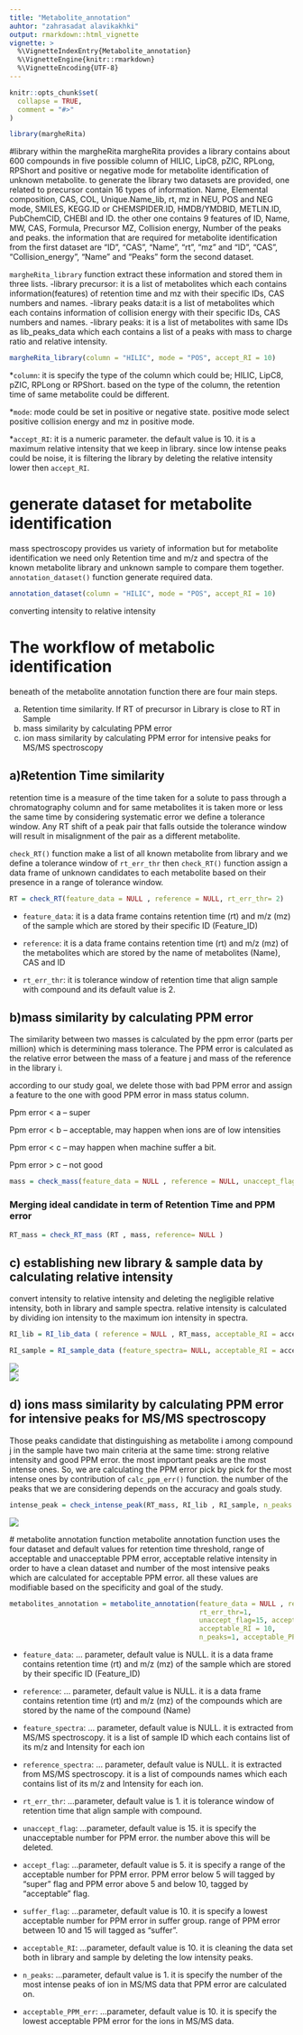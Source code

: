 ```yaml
---
title: "Metabolite_annotation"
auhtor: "zahrasadat alavikakhki"
output: rmarkdown::html_vignette
vignette: >
  %\VignetteIndexEntry{Metabolite_annotation}
  %\VignetteEngine{knitr::rmarkdown}
  %\VignetteEncoding{UTF-8}
---
```


```r
knitr::opts_chunk$set(
  collapse = TRUE,
  comment = "#>"
)
```

```r
library(margheRita)
```

#library within the margheRita
margheRita provides a library contains about 600 compounds in five possible column of HILIC, LipC8, pZIC, RPLong, RPShort and positive or negative mode for metabolite identification of unknown metabolite. to generate the library two datasets are provided, one related to precursor contain 16 types of information. Name, Elemental composition, CAS, COL, Unique.Name_lib, rt, mz in NEU, POS and NEG mode, SMILES, KEGG.ID or CHEMSPIDER.ID, HMDB/YMDBID, METLIN.ID, PubChemCID, CHEBI and ID. 
the other one contains 9 features of ID, Name, MW, CAS, Formula, Precursor MZ, Collision energy, Number of the peaks and peaks.
the information that are required for metabolite identification from the first dataset are "ID", "CAS", "Name", "rt", "mz" and "ID", "CAS", "Collision_energy", "Name" and "Peaks" form the second dataset. 

`margheRita_library` function extract these information and stored them in three lists.
-library precursor: it is a list of metabolites which each contains information(features) of retention time and mz with their specific IDs, CAS numbers and names.
-library peaks data:it is a list of metabolites which each contains information of collision energy with their specific IDs, CAS numbers and names.
-library peaks: it is a list of metabolites with same IDs as lib_peaks_data which each contains a list of a peaks with mass to charge ratio and relative intensity. 

```r
margheRita_library(column = "HILIC", mode = "POS", accept_RI = 10)
```

*`column`: it is specify the type of the column which could be; HILIC, LipC8, pZIC, RPLong or RPShort. based on the type of the column, the retention time of same metabolite could be different. 

*`mode`: mode could be set in positive or negative state. positive mode select positive collision energy and mz in positive mode.

*`accept_RI`: it is a numeric parameter. the default value is 10. it is a maximum relative intensity that we keep in library. since low intense peaks could be noise, it is filtering the library by deleting the relative intensity lower then `accept_RI`.

# generate dataset for metabolite identification 
mass spectroscopy provides us variety of information but for metabolite identification we need only Retention time and m/z and spectra of the known metabolite library and unknown sample to compare them together. 
`annotation_dataset()` function generate required data.

```r
annotation_dataset(column = "HILIC", mode = "POS", accept_RI = 10)
```


converting intensity to relative intensity


# The workflow of metabolic identification 
beneath of the metabolite annotation function there are four main steps. 

a) Retention time similarity. If RT of precursor in Library is close to RT in Sample
b) mass similarity by calculating PPM error
c) ion mass similarity by calculating PPM error for intensive peaks for MS/MS spectroscopy 

## a)Retention Time similarity
retention time is a measure of the time taken for a solute to pass through a chromatography column and for same metabolites it is taken more or less the same time by considering systematic error we define a tolerance window. Any RT shift of a peak pair that falls outside the tolerance window will result in misalignment of the pair as a different metabolite.

`check_RT()` function make a list of all known metabolite from library and we define a tolerance window of `rt_err_thr` then `check_RT()` function  assign a data frame of unknown candidates to each metabolite based on their presence in a range of tolerance window.

```r
RT = check_RT(feature_data = NULL , reference = NULL, rt_err_thr= 2)
```

* `feature_data`: it is a data frame contains retention time (rt) and m/z (mz) of the sample which are stored by their specific ID (Feature_ID)

* `reference`: it is a data frame contains retention time (rt) and m/z (mz) of the metabolites which are stored by the name of metabolites (Name), CAS and ID

* `rt_err_thr`: it is tolerance window of retention time that align sample with compound and its default value is 2. 


## b)mass similarity by calculating PPM error
The similarity between two masses is calculated by the ppm error (parts per million) which is determining mass tolerance. The PPM error is calculated as the relative error between the mass of a feature j and mass of the reference in the library i.

according to our study goal, we delete those with bad PPM error and assign a feature to the one with good PPM error in mass status column. 

Ppm error < a – super

Ppm error < b – acceptable, may happen when ions are of low intensities

Ppm error < c – may happen when machine suffer a bit.

Ppm error > c – not good


```r
mass = check_mass(feature_data = NULL , reference = NULL, unaccept_flag= c, accept_flag= a, suffer_flag= b)
```


### Merging ideal candidate in term of Retention Time and PPM error

```r
RT_mass = check_RT_mass (RT , mass, reference= NULL )
```

## c) establishing new library & sample data by calculating relative intensity
convert intensity to relative intensity and deleting the negligible relative intensity, both in library and sample spectra.
relative intensity is calculated by dividing ion intensity to the maximum ion intensity in spectra.

```r
RI_lib = RI_lib_data ( reference = NULL , RT_mass, acceptable_RI = acceptable_RI)
```


```r
RI_sample = RI_sample_data (feature_spectra= NULL, acceptable_RI = acceptable_RI )
```


![](images/I.png)     
![](images/RI.png)



## d) ions mass similarity by calculating PPM error for intensive peaks for MS/MS spectroscopy 

Those peaks candidate that distinguishing as metabolite i among compound j in the sample have two main criteria at the same time: strong relative intensity and good PPM error. 
the most important peaks are the most intense ones. So, we are calculating the PPM error pick by pick for the most intense ones by contribution of `calc_ppm_err()` function.
the number of the peaks that we are considering depends on the accuracy and goals study.

```r
intense_peak = check_intense_peak(RT_mass, RI_lib , RI_sample, n_peaks = n_peaks , acceptable_PPM_err = acceptable_PPM_err)
```

 ![](images/trp_plot.png)
 
 # metabolite annotation function 
metabolite annotation function uses the four dataset and default values for retention time threshold, range of acceptable and unacceptable PPM error, acceptable relative intensity in order to have a clean dataset and number of the most intensive peaks which are calculated for acceptable PPM error. all these values are modifiable based on the specificity and goal of the study. 

```r
metabolites_annotation = metabolite_annotation(feature_data = NULL , reference = NULL , feature_spectra = NULL, reference_spectra= NULL,
                                               rt_err_thr=1, 
                                               unaccept_flag=15, accept_flag=5, suffer_flag=10,
                                               acceptable_RI = 10,
                                               n_peaks=1, acceptable_PPM_err = 10)
```

* `feature_data`: ... parameter, default value is NULL. it is a data frame contains retention time (rt) and m/z (mz) of the sample which are stored by their specific ID (Feature_ID)

* `reference`: ... parameter, default value is NULL. it is a data frame contains retention time (rt) and m/z (mz) of the compounds which are stored by the name of the compound (Name)

* `feature_spectra`: ... parameter, default value is NULL. it is extracted from MS/MS spectroscopy. it is a list of sample ID which each contains list of its m/z and Intensity for each ion

* `reference_spectra`: ... parameter, default value is NULL. it is extracted from MS/MS spectroscopy. it is a list of compounds names which each contains list of its m/z and Intensity for each ion.

* `rt_err_thr`: ...parameter, default value is 1. it is tolerance window of retention time that align sample with compound. 

* `unaccept_flag`: ...parameter, default value is 15. it is specify the unacceptable number for PPM error. the number above this will be deleted.

* `accept_flag`: ...parameter, default value is 5. it is specify a range of the acceptable number for PPM error. PPM error below 5 will tagged by "super" flag and PPM error above 5 and below 10, tagged by "acceptable" flag.

* `suffer_flag`: ...parameter, default value is 10. it is specify a lowest acceptable number for PPM error in suffer group. range of PPM error between 10 and 15 will tagged as "suffer".

* `acceptable_RI`: ...parameter, default value is 10. it is cleaning the data set both in library and sample by deleting the low intensity peaks.

* `n_peaks`: ...parameter, default value is 1. it is specify the number of the most intense peaks of ion in MS/MS data that PPM error are calculated on.

* `acceptable_PPM_err`: ...parameter, default value is 10. it is specify the lowest acceptable PPM error for the ions in MS/MS data.


